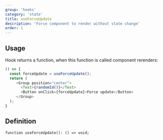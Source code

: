 ```yaml
---
group: 'hooks'
category: 'state'
title: useForceUpdate
description: 'Force component to render without state change'
order: 1
---
```


## Usage

Hook returns a function, when this function is called component rerenders:

```js live=true
() => {
  const forceUpdate = useForceUpdate();
  return (
     <Group position="center">
       <Text>{randomId()}</Text>
       <Button onClick={forceUpdate}>Force update</Button>
     </Group>
  );
}
```

## Definition

```tsx
function useForceUpdate(): () => void;
```
